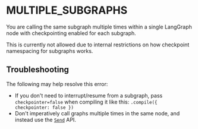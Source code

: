 # MULTIPLE_SUBGRAPHS

You are calling the same subgraph multiple times within a single LangGraph node with checkpointing enabled for each subgraph.

This is currently not allowed due to internal restrictions on how checkpoint namespacing for subgraphs works.

## Troubleshooting

The following may help resolve this error:

- If you don't need to interrupt/resume from a subgraph, pass `checkpointer=false` when compiling it like this: `.compile({ checkpointer: false })`
- Don't imperatively call graphs multiple times in the same node, and instead use the [`Send`](https://langchain-ai.github.io/langgraphjs/reference/classes/langgraph.Send.html) API.
